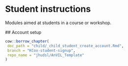 # Student instructions

 Modules aimed at students in a course or workshop.
 
 ## Account setup
 
 ```r
cow::borrow_chapter(
  doc_path = "child/_child_student_create_account.Rmd",
  branch = "KCox-student-signup",
  repo_name = "jhudsl/AnVIL_Template"
)
```
